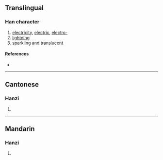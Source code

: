 {{character info/new}}
==Translingual==

===Han character===
{{Han char|rn=72|rad=日|as=08|sn=12|four=69089|canj=AFF|ids=⿰日炎}}

# [[electricity]], [[electric]], [[electro-]]
# [[lightning]]
# [[sparkling]] and [[translucent]]

====References====
* {{Han ref|kx=0496.340|dkj=13986|hdz=21522.010|uh=6671|ud=26225|bh=D9A5|bd=55717}}

----

==Cantonese==

===Hanzi===
{{yue-hanzi|jyut=[[sim2]]|y=sim2}}

# {{defn|lang=yue|sort=日08}}

----

==Mandarin==

===Hanzi===
{{cmn-hanzi|pin=[[shǎn]] ([[shan3]])|wg=shan<sup>3</sup>}}

# {{defn|lang=cmn|sort=日08}}